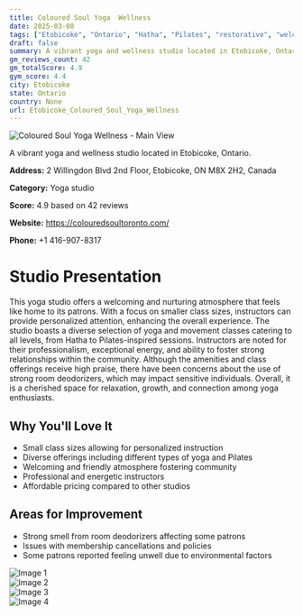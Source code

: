 ```yaml
---
title: Coloured Soul Yoga  Wellness
date: 2025-03-08
tags: ["Etobicoke", "Ontario", "Hatha", "Pilates", "restorative", "welcoming", "community-focused", "Etobicoke"]  
draft: false
summary: A vibrant yoga and wellness studio located in Etobicoke, Ontario.
gm_reviews_count: 42
gm_totalScore: 4.9
gym_score: 4.4
city: Etobicoke
state: Ontario
country: None
url: Etobicoke_Coloured_Soul_Yoga_Wellness
---
```


<div className="aspect-[16/9] relative my-8">
  <img 
    src="https://lh5.googleusercontent.com/p/AF1QipMiJRx_pD2W4eix3wE5Bz5Cc1GcYUC-WcMizCQI=w1920-h1080-k-no"
    alt="Coloured Soul Yoga  Wellness - Main View"
    className="object-cover absolute inset-0 w-full h-full rounded-lg"
  />
</div>

A vibrant yoga and wellness studio located in Etobicoke, Ontario.

**Address:** 2 Willingdon Blvd 2nd Floor, Etobicoke, ON M8X 2H2, Canada

**Category:** Yoga studio

**Score:** 4.9 based on 42 reviews

**Website:** https://colouredsoultoronto.com/

**Phone:** +1 416-907-8317

# Studio Presentation

This yoga studio offers a welcoming and nurturing atmosphere that feels like home to its patrons. With a focus on smaller class sizes, instructors can provide personalized attention, enhancing the overall experience. The studio boasts a diverse selection of yoga and movement classes catering to all levels, from Hatha to Pilates-inspired sessions. Instructors are noted for their professionalism, exceptional energy, and ability to foster strong relationships within the community. Although the amenities and class offerings receive high praise, there have been concerns about the use of strong room deodorizers, which may impact sensitive individuals. Overall, it is a cherished space for relaxation, growth, and connection among yoga enthusiasts.

## Why You'll Love It

- Small class sizes allowing for personalized instruction
- Diverse offerings including different types of yoga and Pilates
- Welcoming and friendly atmosphere fostering community
- Professional and energetic instructors
- Affordable pricing compared to other studios

## Areas for Improvement

- Strong smell from room deodorizers affecting some patrons
- Issues with membership cancellations and policies
- Some patrons reported feeling unwell due to environmental factors

<div className="grid grid-cols-1 xl:grid-cols-2 gap-4 my-8">
<div className="aspect-[4/3] relative"><img src="https://lh3.googleusercontent.com/p/AF1QipP2GiV4HnPET1cdNalS7HcmISi95hIGA9Nv_2R3=w1920-h1080-k-no" alt="Image 1" className="object-cover absolute inset-0 w-full h-full rounded-lg" /></div>
<div className="aspect-[4/3] relative"><img src="https://lh5.googleusercontent.com/p/AF1QipO8fOr2kFj9HQxpqTmYkcaUjh1fQks0p1nQo8yW=w1920-h1080-k-no" alt="Image 2" className="object-cover absolute inset-0 w-full h-full rounded-lg" /></div>
<div className="aspect-[4/3] relative"><img src="https://lh5.googleusercontent.com/p/AF1QipPsw9gHoNQF5VAxhXwGy3z90MYe8ofBoTDRFuKm=w1920-h1080-k-no" alt="Image 3" className="object-cover absolute inset-0 w-full h-full rounded-lg" /></div>
<div className="aspect-[4/3] relative"><img src="https://lh5.googleusercontent.com/p/AF1QipMyoAUgyg88UDxS1pEsYdpEnm_T9ymIUMgdR5yx=w1920-h1080-k-no" alt="Image 4" className="object-cover absolute inset-0 w-full h-full rounded-lg" /></div>
</div>